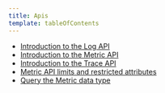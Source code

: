 ```yaml
---
title: Apis
template: tableOfContents
---
```


* [Introduction to the Log API](/docs/telemetry-data-platform/get-data/apis/introduction-log-api)
* [Introduction to the Metric API](/docs/telemetry-data-platform/get-data/apis/introduction-metric-api)
* [Introduction to the Trace API](/docs/telemetry-data-platform/get-data/apis/introduction-trace-api)
* [Metric API limits and restricted attributes](/docs/telemetry-data-platform/get-data/apis/metric-api-limits-restricted-attributes)
* [Query the Metric data type](/docs/telemetry-data-platform/get-data/apis/query-metric-data-type)
